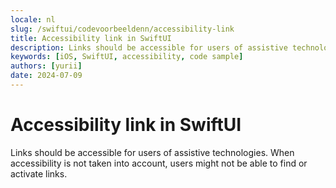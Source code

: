 ```yaml
---
locale: nl
slug: /swiftui/codevoorbeeldenn/accessibility-link
title: Accessibility link in SwiftUI
description: Links should be accessible for users of assistive technologies.
keywords: [iOS, SwiftUI, accessibility, code sample]
authors: [yurii]
date: 2024-07-09
---
```


# Accessibility link in SwiftUI

Links should be accessible for users of assistive technologies. When accessibility is not taken into account, users might not be able to find or activate links.

<CodeSample id="accessibility-link" framework="swiftui" locale="nl"/>
